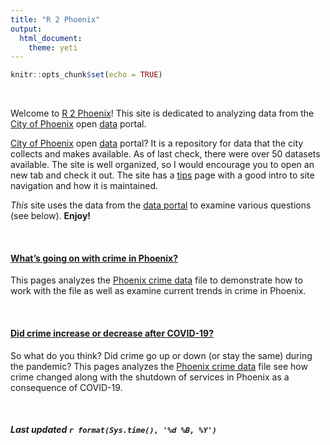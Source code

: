 ```yaml
---
title: "R 2 Phoenix"
output: 
  html_document:
    theme: yeti
---
```


```r
knitr::opts_chunk$set(echo = TRUE)
```
<br>

Welcome to [R 2 Phoenix]()! This site is dedicated to analyzing data from the [City of Phoenix](https://www.phoenix.gov/) open [data](https://www.phoenixopendata.com/) portal.

[City of Phoenix](https://www.phoenix.gov/) open [data](https://www.phoenixopendata.com/) portal? It is a repository for data that the city collects and makes available. As of last check, there were over 50 datasets available. The site is well organized, so I would encourage you to open an new tab and check it out. The site has a [tips](https://www.phoenixopendata.com/pages/tips) page with a good intro to site navigation and how it is maintained.  

*This* site uses the data from the [data portal](https://www.phoenixopendata.com/) to examine various questions (see below). **Enjoy!**


<br>

#### [What's going on with crime in Phoenix?](https://jacobtnyoung.github.io/R2PhX/projects/PHXcrime.html)

This pages analyzes the [Phoenix crime data](https://www.phoenixopendata.com/dataset/crime-data) file to demonstrate how to work with the file as well as examine current trends in crime in Phoenix.  


<br>


#### [Did crime increase or decrease after COVID-19?]()

So what do you think? Did crime go up or down (or stay the same) during the pandemic? This pages analyzes the [Phoenix crime data](https://www.phoenixopendata.com/dataset/crime-data) file see how crime changed along with the shutdown of services in Phoenix as a consequence of COVID-19.

<br>

###### ***Last updated `r format(Sys.time(), '%d %B, %Y')`***
